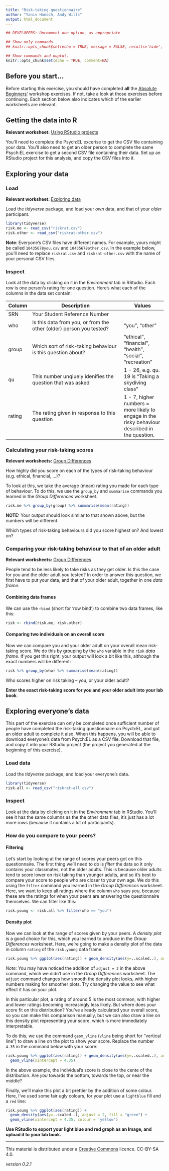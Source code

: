 ```yaml
---
title: "Risk-taking questionnaire"
author: "Yaniv Hanoch, Andy Wills"
output: html_document
---
```


```r
## DEVELOPERS: Uncomment one option, as appropriate

## Show only commands.
## knitr::opts_chunk$set(echo = TRUE, message = FALSE, results='hide', fig.keep = 'none', comment=NA)

## Show commands and ouptut.
knitr::opts_chunk$set(echo = TRUE, comment=NA)
```

## Before you start...
Before starting this exercise, you should have completed **all** the [Absolute Beginners'](index.html) workshop exercises. If not, take a look at those exercises before continuing. Each section below also indicates which of the earlier worksheets are relevant.

## Getting the data into R
**Relevant worksheet:** [Using RStudio projects](using-projects.html)

You'll need to complete the Psych:EL excerise to get the CSV file containing your data. You'll also need to get an older person to complete the same Psych:EL exercise to get a second CSV file containing their data. Set up an RStudio project for this analysis, and copy the CSV files into it. 

## Exploring your data

### Load
**Relevant worksheet:** [Exploring data](exploring-incomes.html) 

Load the _tidyverse_ package, and load your *own* data, and that of your _older_ participant.

```r
library(tidyverse)
risk.me <- read_csv("riskrat.csv")
risk.other <- read_csv("riskrat-other.csv")
```

**Note**: Everyone's CSV files have different names. For example, yours might be called `10435678you.csv` and `10435678other.csv`. In the example below, you'll need to replace `riskrat.csv` and `riskrat-other.csv` with the name of your personal CSV files.

### Inspect
Look at the data by clicking on it in the _Environment_ tab in RStudio. Each row is one person's rating for one question. Here's what each of the columns in the data set contain:

| Column    | Description                             | Values             |
| --------- | --------------------------------------- | ------------------ |
| SRN       | Your Student Reference Number           |        |
| who       | Is this data from you, or from the other (older) person you tested? | "you", "other" |
| group     | Which sort of risk-taking behaviour is this question about? | "ethical", "financial", "health", "social", "recreation" |
| qu  | This number unqiuely idenifies the question that was asked  | 1 - 26, e.g. qu. 19 is "Taking a skydiving class"    |
| rating    | The rating given in response to this question | 1 - 7, higher numbers = more likely to engage in the risky behaviour described in the question. |

### Calculating your risk-taking scores

**Relevant worksheets:** [Group Differences](group-differences.html)

How highly did you score on each of the types of risk-taking behaviour (e.g. ethical, financial, ...)?

To look at this, we take the average (mean) rating you made for each type of behaviour. To do this, we use the `group_by` and `summarise` commands you learned in the _Group Differences_ worksheet.

```r
risk.me %>% group_by(group) %>% summarise(mean(rating))
```

**NOTE:** Your output should look similar to that shown above, but the numbers will be different.

Which types of risk-taking behaviours did you score highest on? And lowest on?

### Comparing your risk-taking behaviour to that of an older adult

**Relevant worksheets:** [Group Differences](group-differences.html)

People tend to be less likely to take risks as they get older. Is this the case for you and the older adult you tested? In order to answer this question, we first have to put your data, and that of your older adult, together in one _data frame_. 

#### Combining data frames

We can use the `rbind` (short for 'row bind') to combine two data frames, like this:

```r
risk <- rbind(risk.me, risk.other)
```

#### Comparing two individuals on an overall score
Now we can compare you and your older adult on your overall mean risk-taking score. We do this by grouping by the `who` variable in the `risk` _data frame_. If you get this right, your output will look a bit like this, although the exact numbers will be different:

```r
risk %>% group_by(who) %>% summarise(mean(rating))
```

Who scores higher on risk taking -- you, or your older adult?

**Enter the exact risk-taking score for you and your older adult into your lab book**.

## Exploring everyone's data

This part of the exercise can only be completed once sufficient number of people have completed the risk-taking questionnaire on Psych:EL, and got an older adult to complete it also. When this happens, you will be able to download everyone's data from Psych:EL as a CSV file. Download that file, and copy it into your RStudio project (the project you generated at the beginning of this exercise).

### Load data
Load the _tidyverse_ package, and load your everyone's data.

```r
library(tidyverse)
risk.all <- read_csv("riskrat-all.csv")
```

### Inspect

Look at the data by clicking on it in the _Environment_ tab in RStudio. You'll see it has the same columns as the the other data files, it's just has a lot more rows (because it contains a lot of participants).

### How do you compare to your peers?

#### Filtering

Let's start by looking at the range of scores your peers got on this questionnaire. The first thing we'll need to do is _filter_ the data so it only contains your classmates, not the older adults. This is because older adults tend to score lower on risk taking than younger adults, and so it's best to compare your score to people who are closer to your own age. We do this using the `filter` command you learned in the _Group Differences_ worksheet. Here, we want to keep all ratings where the column `who` says _you_, because these are the ratings for when your peers are answering the questionnaire themselves. We can filter like this:

```r
risk.young <- risk.all %>% filter(who == "you")
```

#### Density plot

Now we can look at the range of scores given by your peers. A _density plot_ is a good choice for this, which you learned to produce in the _Group Differences_ worksheet. Here, we're going to make a density plot of the data in column `rating` of the `risk.young` data frame:

```r
risk.young %>% ggplot(aes(rating)) + geom_density(aes(y=..scaled..), adjust = 2)
```

_Note:_ You may have noticed the addition of `adjust = 2` in the above command, which we didn't use in the _Group Differences_ worksheet. The `adjust` command changes how smooth the density plot looks, with higher numbers making for smoother plots. Try changing the value to see what effect it has on your plot.

In this particular plot, a rating of around 5 is the most common, with higher and lower ratings becoming increasingly less likely. But where does your score fit on this distribution? You've already calculated your overall score, so you can make this comparison manually, but we can also draw a line on this density plot representing your score, which is more immediately interpretable.

To do this, we use the command `geom_vline` (`vline` being short for "vertical line") to draw a line on the plot to show your score. Replace the number `4.35` in the command below with your score:

```r
risk.young %>% ggplot(aes(rating)) + geom_density(aes(y=..scaled..), adjust = 2) +
  geom_vline(xintercept = 4.35)
```

In the above example, the individual's score is close to the cente of the distribution. Are *you* towards the bottom, towards the top, or near the middle?

Finally, we'll make this plot a bit prettier by the addition of some colour. Here, I've used some fair ugly colours, for your plot use a `lightblue` fill and a `red` line:

```r
risk.young %>% ggplot(aes(rating)) + 
  geom_density(aes(y=..scaled..), adjust = 2, fill = "green") +
  geom_vline(xintercept = 4.35, colour = 'yellow')
```

**Use RStudio to export your light blue and red graph as an Image, and upload it to your lab book.**

___

This material is distributed under a [Creative Commons](https://creativecommons.org/) licence. CC-BY-SA 4.0. 

_version 0.2.1_